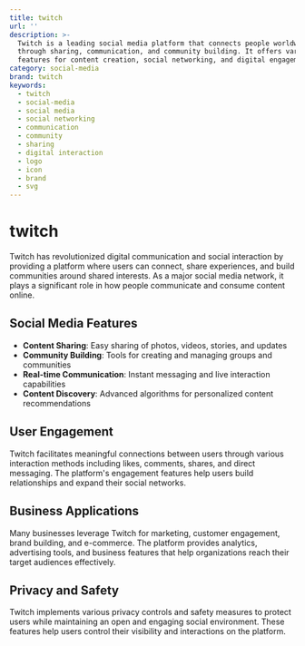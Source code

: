 ```yaml
---
title: twitch
url: ''
description: >-
  Twitch is a leading social media platform that connects people worldwide
  through sharing, communication, and community building. It offers various
  features for content creation, social networking, and digital engagement.
category: social-media
brand: twitch
keywords:
  - twitch
  - social-media
  - social media
  - social networking
  - communication
  - community
  - sharing
  - digital interaction
  - logo
  - icon
  - brand
  - svg
---
```


# twitch

Twitch has revolutionized digital communication and social interaction by providing a platform where users can connect, share experiences, and build communities around shared interests. As a major social media network, it plays a significant role in how people communicate and consume content online.

## Social Media Features

- **Content Sharing**: Easy sharing of photos, videos, stories, and updates
- **Community Building**: Tools for creating and managing groups and communities
- **Real-time Communication**: Instant messaging and live interaction capabilities
- **Content Discovery**: Advanced algorithms for personalized content recommendations

## User Engagement

Twitch facilitates meaningful connections between users through various interaction methods including likes, comments, shares, and direct messaging. The platform's engagement features help users build relationships and expand their social networks.

## Business Applications

Many businesses leverage Twitch for marketing, customer engagement, brand building, and e-commerce. The platform provides analytics, advertising tools, and business features that help organizations reach their target audiences effectively.

## Privacy and Safety

Twitch implements various privacy controls and safety measures to protect users while maintaining an open and engaging social environment. These features help users control their visibility and interactions on the platform.
